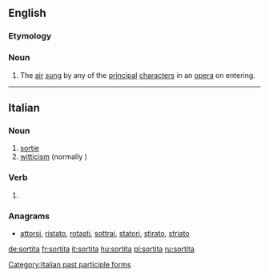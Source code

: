 ==English==

===Etymology===
{{etyl|it|en}}

===Noun===
{{en-noun|?}}

# The [[air]] [[sing|sung]] by any of the [[principal]] [[character]]s in an [[opera]] on entering.

----

==Italian==

===Noun===
{{it-noun|f}}

# [[sortie]]
# [[witticism]] (normally {{term|battuta}})

===Verb===
{{head|it|verb form}}

# {{feminine of|sortito|lang=it}}

===Anagrams===
* [[attorsi#Italian|attorsi]], [[ristato#Italian|ristato]], [[rotasti#Italian|rotasti]], [[sottrai#Italian|sottrai]], [[statori#Italian|statori]], [[stirato#Italian|stirato]], [[striato#Italian|striato]]

[[Category:Italian past participle forms]]

[[de:sortita]]
[[fr:sortita]]
[[it:sortita]]
[[hu:sortita]]
[[pl:sortita]]
[[ru:sortita]]